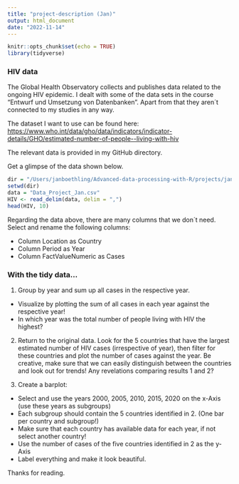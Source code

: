 ```yaml
---
title: "project-description (Jan)"
output: html_document
date: "2022-11-14"
---
```


```r
knitr::opts_chunk$set(echo = TRUE)
library(tidyverse)
```

### HIV data

The Global Health Observatory collects and publishes data related to the ongoing HIV epidemic. I dealt with some of the data sets in the course "Entwurf und Umsetzung von Datenbanken". Apart from that they aren´t connected to my studies in any way.

The dataset I want to use can be found here: <https://www.who.int/data/gho/data/indicators/indicator-details/GHO/estimated-number-of-people--living-with-hiv>

The relevant data is provided in my GitHub directory.

Get a glimpse of the data shown below.

```r
dir = "/Users/janboethling/Advanced-data-processing-with-R/projects/jan-boethling"
setwd(dir)
data = "Data_Project_Jan.csv"
HIV <- read_delim(data, delim = ",")
head(HIV, 10)
```

Regarding the data above, there are many columns that we don´t need. Select and rename the following columns:

- Column Location as Country
- Column Period as Year
- Column FactValueNumeric as Cases

### With the tidy data...
1.
Group by year and sum up all cases in the respective year. 
- Visualize by plotting the sum of all cases in each year against the respective year!
- In which year was the total number of people living with HIV the highest?

2.
Return to the original data.
Look for the 5 countries that have the largest estimated number of HIV cases (irrespective of year), then filter for these countries and plot the number of cases against the year. Be creative, make sure that we can easily distinguish between the countries and look out for trends!
Any revelations comparing results 1 and 2?

3.
Create a barplot:
- Select and use the years 2000, 2005, 2010, 2015, 2020 on the x-Axis (use these years as subgroups)
- Each subgroup should contain the 5 countries identified in 2. (One bar per country and subgroup!)
- Make sure that each country has available data for each year, if not select another country!
- Use the number of cases of the five countries identified in 2 as the y-Axis
- Label everything and make it look beautiful. 

Thanks for reading.
